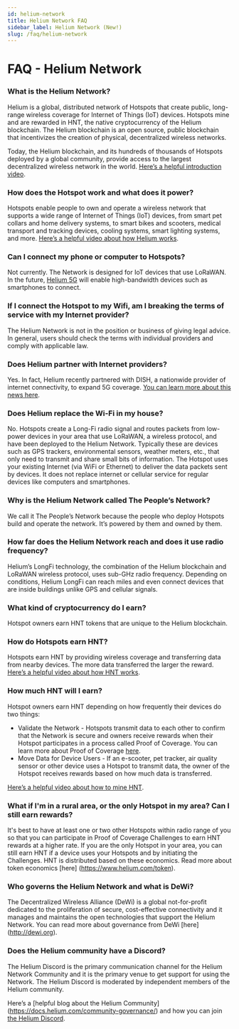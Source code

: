 ```yaml
---
id: helium-network 
title: Helium Network FAQ
sidebar_label: Helium Network (New!)
slug: /faq/helium-network
---
```


# FAQ - Helium Network

### What is the Helium Network? 
Helium is a global, distributed network of Hotspots that create public, long-range wireless coverage for Internet of Things (IoT) devices. Hotspots mine and are rewarded in HNT, the native cryptocurrency of the Helium blockchain. The Helium blockchain is an open source, public blockchain that incentivizes the creation of physical, decentralized wireless networks. 

Today, the Helium blockchain, and its hundreds of thousands of Hotspots deployed by a global community, provide access to the largest decentralized wireless network in the world. [Here’s a helpful introduction video](https://youtu.be/Vx9YyS7-d3g).

### How does the Hotspot work and what does it power? 
Hotspots enable people to own and operate a wireless network that supports a wide range of Internet of Things (IoT) devices, from smart pet collars and home delivery systems, to smart bikes and scooters, medical transport and tracking devices, cooling systems, smart lighting systems, and more. [Here’s a helpful video about how Helium works](https://www.youtube.com/watch?v=67aQeZTaqNY). 

### Can I connect my phone or computer to Hotspots?
Not currently. The Network is designed for IoT devices that use LoRaWAN. In the future, [Helium 5G](https://www.helium.com/5g) will enable high-bandwidth devices such as smartphones to connect. 

### If I connect the Hotspot to my Wifi, am I breaking the terms of service with my Internet provider? 
The Helium Network is not in the position or business of giving legal advice. In general, users should check the terms with individual providers and comply with applicable law.

### Does Helium partner with Internet providers? 
Yes. In fact, Helium recently partnered with DISH, a nationwide provider of internet connectivity, to expand 5G coverage. [You can learn more about this news here](https://ir.dish.com/news-releases/news-release-details/dish-partners-helium-leverage-helium-networks-blockchain-model).

### Does Helium replace the Wi-Fi in my house?
No. Hotspots create a Long-Fi radio signal and routes packets from low-power devices in your area that use LoRaWAN, a wireless protocol, and have been deployed to the Helium Network. Typically these are devices such as GPS trackers, environmental sensors, weather meters, etc., that only need to transmit and share small bits of information. The Hotspot uses your existing Internet (via WiFi or Ethernet) to deliver the data packets sent by devices. It does not replace internet or cellular service for regular devices like computers and smartphones.

### Why is the Helium Network called The People’s Network? 
We call it The People’s Network because the people who deploy Hotspots build and operate the network. It’s powered by them and owned by them.

### How far does the Helium Network reach and does it use radio frequency? 
Helium’s LongFi technology, the combination of the Helium blockchain and LoRaWAN wireless protocol, uses sub-GHz radio frequency. Depending on conditions, Helium LongFi can reach miles and even connect devices that are inside buildings unlike GPS and cellular signals. 

### What kind of cryptocurrency do I earn? 
Hotspot owners earn HNT tokens that are unique to the Helium blockchain. 

### How do Hotspots earn HNT? 
Hotspots earn HNT by providing wireless coverage and transferring data from nearby devices. The more data transferred the larger the reward. [Here’s a helpful video about how HNT works](https://www.youtube.com/watch?v=B0JOB88MHSI). 


### How much HNT will I earn? 
Hotspot owners earn HNT depending on how frequently their devices do two things: 
* Validate the Network - Hotspots transmit data to each other to confirm that the Network is secure and owners receive rewards when their Hotspot participates in a process called Proof of Coverage. You can learn more about Proof of Coverage [here](https://docs.helium.com/blockchain/proof-of-coverage).
* Move Data for Device Users - If an e-scooter, pet tracker, air quality sensor or other device uses a Hotspot to transmit data, the owner of the Hotspot receives rewards based on how much data is transferred.

[Here’s a helpful video about how to mine HNT](https://www.youtube.com/watch?v=kmsk8lTrrts).

### What if I'm in a rural area, or the only Hotspot in my area? Can I still earn rewards?
It's best to have at least one or two other Hotspots within radio range of you so that you can participate in Proof of Coverage Challenges to earn HNT rewards at a higher rate. If you are the only Hotspot in your area, you can still earn HNT if a device uses your Hotspots and by initiating the Challenges. HNT is distributed based on these economics. Read more about token economics [here] (https://www.helium.com/token).

### Who governs the Helium Network and what is DeWi? 
The Decentralized Wireless Alliance (DeWi) is a global not-for-profit dedicated to the proliferation of secure, cost-effective connectivity and it manages and maintains the open technologies that support the Helium Network. You can read more about governance from DeWi [here] (http://dewi.org).

### Does the Helium community have a Discord?
The Helium Discord is the primary communication channel for the Helium Network Community and it is the primary venue to get support for using the Network. The Helium Discord is moderated by independent members of the Helium community. 

Here’s a [helpful blog about the Helium Community] (https://docs.helium.com/community-governance/) and how you can join [the Helium Discord](https://discord.com/invite/helium). 
